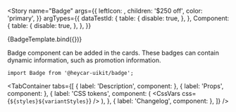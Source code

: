 

<!-- Meta -->

<Meta title="Components/Badge" component={Badge} />


<!-- Canvas -->

<Story
  name="Badge"
  args={{
    leftIcon: <Lorry fontSize="20" />,
    children: '$250 off',
    color: 'primary',
  }}
  argTypes={{
    dataTestId: {
      table: {
        disable: true,
      },
    },
    Component: {
      table: {
        disable: true,
      },
    },
  }}
>
  {BadgeTemplate.bind({})}
</Story>

<!-- Docs -->

<ComponentHeader
  name="Badge"
  version={version}
  stage={1}
  design="https://www.figma.com/file/rrvkvQEoVTOHa7MzyKSaoz/OTP-Global-Design-System?node-id=4031%3A102387"
/>

Badge component can be added in the cards. These badges can contain dynamic information, such as promotion information.

```tsx
import Badge from '@heycar-uikit/badge';
```

<!-- Description -->

<TabContainer
  tabs={[
    { label: 'Description', component: <Description /> },
    { label: 'Props', component: <Props of={Badge} /> },
    {
      label: 'CSS tokens',
      component: (
        <CssVars
          css={`
            ${styles}${variantStyles}
          `}
        />
      ),
    },
    { label: 'Changelog', component: <Changelog /> },
  ]}
/>
